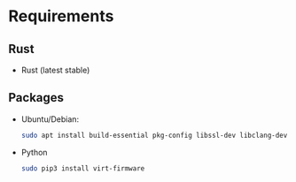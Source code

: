 # Requirements

## Rust

- Rust (latest stable)

## Packages

- Ubuntu/Debian:
  ```bash
  sudo apt install build-essential pkg-config libssl-dev libclang-dev protobuf-compiler
  ```
- Python
  ```bash
  sudo pip3 install virt-firmware
  ```